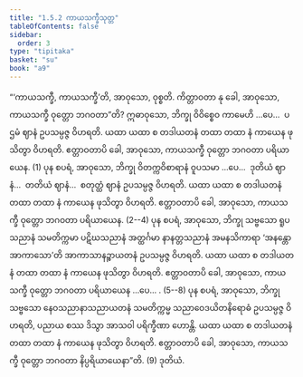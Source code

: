 ```yaml
---
title: "1.5.2 ကာယသက္ခီသုတ္တ"
tableOfContents: false
sidebar:
  order: 3
type: "tipitaka"
basket: "su"
book: "a9"
---
```



<DynamicBreadcrumb />

<Division number="43" book="a9">

<Paragraph number="370" book="a9">
“‘ကာယသက္ခီ, ကာယသက္ခီ’တိ, အာဝုသော, ဝုစ္စတိ. ကိတ္တာဝတာ နု ခေါ, အာဝုသော, ကာယသက္ခီ ဝုတ္တော ဘဂဝတာ”တိ?
</Paragraph>

<Paragraph number="371" book="a9">
ဣဓာဝုသော, ဘိက္ခု ဝိဝိစ္စေဝ ကာမေဟိ …ပေ…  ပဌမံ ဈာနံ ဥပသမ္ပဇ္ဇ ဝိဟရတိ. ယထာ ယထာ စ တဒါယတနံ တထာ တထာ နံ ကာယေန ဖုသိတွာ ဝိဟရတိ. ဧတ္တာဝတာပိ ခေါ, အာဝုသော, ကာယသက္ခီ ဝုတ္တော ဘဂဝတာ ပရိယာယေန. (1)
</Paragraph>

<Paragraph number="372" book="a9">
ပုန စပရံ, အာဝုသော, ဘိက္ခု ဝိတက္ကဝိစာရာနံ ဝူပသမာ …ပေ…  ဒုတိယံ ဈာနံ…  တတိယံ ဈာနံ…  စတုတ္ထံ ဈာနံ ဥပသမ္ပဇ္ဇ ဝိဟရတိ. ယထာ ယထာ စ တဒါယတနံ တထာ တထာ နံ ကာယေန ဖုသိတွာ ဝိဟရတိ. ဧတ္တာဝတာပိ ခေါ, အာဝုသော, ကာယသက္ခီ ဝုတ္တော ဘဂဝတာ ပရိယာယေန. (2--4)
</Paragraph>

<Paragraph number="373" book="a9">
ပုန စပရံ, အာဝုသော, ဘိက္ခု သဗ္ဗသော ရူပသညာနံ သမတိက္ကမာ ပဋိဃသညာနံ အတ္ထင်္ဂမာ နာနတ္တသညာနံ အမနသိကာရာ ‘အနန္တော အာကာသော’တိ အာကာသာနဉ္စာယတနံ ဥပသမ္ပဇ္ဇ ဝိဟရတိ. ယထာ ယထာ စ တဒါယတနံ တထာ တထာ နံ ကာယေန ဖုသိတွာ ဝိဟရတိ. ဧတ္တာဝတာပိ ခေါ, အာဝုသော, ကာယသက္ခီ ဝုတ္တော ဘဂဝတာ ပရိယာယေန …ပေ… . (5--8)
</Paragraph>

<Paragraph number="374" book="a9">
ပုန စပရံ, အာဝုသော, ဘိက္ခု သဗ္ဗသော နေဝသညာနာသညာယတနံ သမတိက္ကမ္မ သညာဝေဒယိတနိရောဓံ ဥပသမ္ပဇ္ဇ ဝိဟရတိ, ပညာယ စဿ ဒိသွာ အာသဝါ ပရိက္ခီဏာ ဟောန္တိ. ယထာ ယထာ စ တဒါယတနံ တထာ တထာ နံ ကာယေန ဖုသိတွာ ဝိဟရတိ. ဧတ္တာဝတာပိ ခေါ, အာဝုသော, ကာယသက္ခီ ဝုတ္တော ဘဂဝတာ နိပ္ပရိယာယေနာ”တိ. (9)

</Paragraph>
</Division>

<Paragraph number="375" type="center" book="a9">
ဒုတိယံ.
</Paragraph>